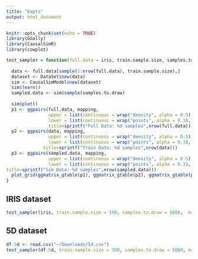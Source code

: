 ```yaml
---
title: "Expts"
output: html_document
---
```


```r
knitr::opts_chunk$set(echo = TRUE)
library(GGally)
library(CausalSimR)
library(cowplot)
```

```r
test_sampler = function(full.data = iris, train.sample.size, samples.to.draw, mapping){
  
  data <- full.data[sample(1:nrow(full.data), train.sample.size),]
  dataset <- DataSet$new(data)
  sim <- CausalSimModel$new(dataset)
  sim$learn()
  sampled.data <- sim$sample(samples.to.draw)
  
  sim$plot()
  p1 <- ggpairs(full.data, mapping, 
                upper = list(continuous = wrap("density", alpha = 0.5), combo = "box_no_facet"),
                lower = list(continuous = wrap("points", alpha = 0.3), combo = wrap("dot_no_facet", alpha = 0.4)),
                title=sprintf("Full Data: %d samples",nrow(full.data)))
  p2 <- ggpairs(data, mapping, 
                upper = list(continuous = wrap("density", alpha = 0.5), combo = "box_no_facet"),
                lower = list(continuous = wrap("points", alpha = 0.3), combo = wrap("dot_no_facet", alpha = 0.4)),
              title=sprintf("Train Data: %d samples",nrow(data)))
  p3 <- ggpairs(sampled.data, mapping, 
                upper = list(continuous = wrap("density", alpha = 0.5), combo = "box_no_facet"),
                lower = list(continuous = wrap("points", alpha = 0.3), combo = wrap("dot_no_facet", alpha = 0.4)),
title=sprintf("Sim Data: %d samples",nrow(sampled.data)))
  plot_grid(ggmatrix_gtable(p1), ggmatrix_gtable(p2), ggmatrix_gtable(p3), nrow=3)
}
```

## IRIS dataset
```r
test_sampler(iris, train.sample.size = 100, samples.to.draw = 5000,  mapping=ggplot2::aes(colour=Species))
```

## 5D dataset
```r
df.5d <- read.csv("~/Downloads/5d.csv")
test_sampler(df.5d, train.sample.size = 500, samples.to.draw = 5000, mapping=ggplot2::aes(colour=Channel))
```
